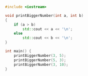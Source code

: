 ```cpp title="🔹 Wyświetlanie większej spośród dwóch liczb"
#include <iostream>

void printBiggerNumber(int a, int b)
{
	if (a > b)
		std::cout << a << '\n';
	else
		std::cout << b << '\n';
}

int main() {
	printBiggerNumber(3, 5);
	printBiggerNumber(5, 3);
	printBiggerNumber(3, 10);
}
```